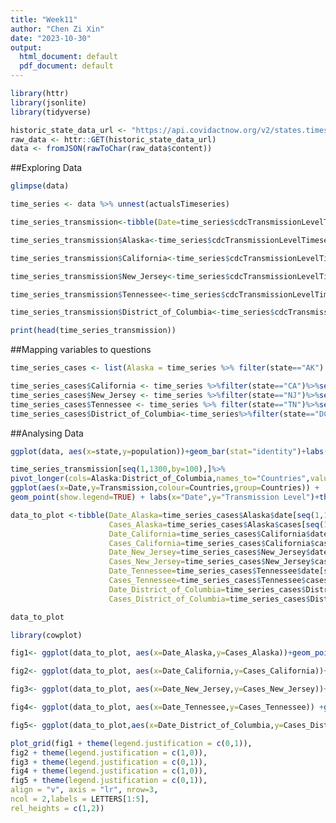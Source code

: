 ```yaml
---
title: "Week11"
author: "Chen Zi Xin"
date: "2023-10-30"
output:
  html_document: default
  pdf_document: default
---
```


```r
library(httr)
library(jsonlite)
library(tidyverse)
```

```r
historic_state_data_url <- "https://api.covidactnow.org/v2/states.timeseries.json?apiKey=d7373b25e54f4af1ae3b4adf4ad9b72b"
raw_data <- httr::GET(historic_state_data_url)
data <- fromJSON(rawToChar(raw_data$content))
```

##Exploring Data
```r
glimpse(data)
```


```r

time_series <- data %>% unnest(actualsTimeseries)

time_series_transmission<-tibble(Date=time_series$cdcTransmissionLevelTimeseries[[which(data$state=="CA")]]$date)

time_series_transmission$Alaska<-time_series$cdcTransmissionLevelTimeseries[[which(data$state=="AK")]]$cdcTransmissionLevel

time_series_transmission$California<-time_series$cdcTransmissionLevelTimeseries[[which(data$state=="CA")]]$cdcTransmissionLevel

time_series_transmission$New_Jersey<-time_series$cdcTransmissionLevelTimeseries[[which(data$state=="NJ")]]$cdcTransmissionLevel

time_series_transmission$Tennessee<-time_series$cdcTransmissionLevelTimeseries[[which(data$state=="TN")]]$cdcTransmissionLevel

time_series_transmission$District_of_Columbia<-time_series$cdcTransmissionLevelTimeseries[[which(data$state=="DC")]]$cdcTransmissionLevel

print(head(time_series_transmission))

```
##Mapping variables to questions
```r
time_series_cases <- list(Alaska = time_series %>% filter(state=="AK") %>% select(date,cases))

time_series_cases$California <- time_series %>%filter(state=="CA")%>%select(date,cases)
time_series_cases$New_Jersey <- time_series %>%filter(state=="NJ")%>%select(date,cases)
time_series_cases$Tennessee <- time_series %>% filter(state=="TN")%>%select(date,cases)
time_series_cases$District_of_Columbia<-time_series%>%filter(state=="DC")%>%select(date,cases)

```
##Analysing Data
```r
ggplot(data, aes(x=state,y=population))+geom_bar(stat="identity")+labs(x="States",y="Population") + theme_bw()
```

```r
time_series_transmission[seq(1,1300,by=100),]%>%
pivot_longer(cols=Alaska:District_of_Columbia,names_to="Countries",values_to="Transmission") %>%
ggplot(aes(x=Date,y=Transmission,colour=Countries,group=Countries)) +
geom_point(show.legend=TRUE) + labs(x="Date",y="Transmission Level")+theme_bw()
```

```r
data_to_plot <-tibble(Date_Alaska=time_series_cases$Alaska$date[seq(1,1300,by=100)],
                      Cases_Alaska=time_series_cases$Alaska$cases[seq(1,1300,by=100)],
                      Date_California=time_series_cases$California$date[seq(1,1300,by=100)],
                      Cases_California=time_series_cases$California$cases[seq(1,1300,by=100)],
                      Date_New_Jersey=time_series_cases$New_Jersey$date[seq(1,1300,by=100)],
                      Cases_New_Jersey=time_series_cases$New_Jersey$cases[seq(1,1300,by=100)],
                      Date_Tennessee=time_series_cases$Tennessee$date[seq(1,1300,by=100)],
                      Cases_Tennessee=time_series_cases$Tennessee$cases[seq(1,1300,by=100)],
                      Date_District_of_Columbia=time_series_cases$District_of_Columbia$date[seq(1,1300,by=100)],
                      Cases_District_of_Columbia=time_series_cases$District_of_Columbia$cases[seq(1,1300,by=100)])

data_to_plot
```

```r
library(cowplot)
```

```r
fig1<- ggplot(data_to_plot, aes(x=Date_Alaska,y=Cases_Alaska))+geom_point()+labs(x="Date",y="Cases", title="Alaska") + theme_bw()

fig2<- ggplot(data_to_plot, aes(x=Date_California,y=Cases_California))+geom_point() + labs(x="Date",y="Cases", title="California") + theme_bw()

fig3<- ggplot(data_to_plot, aes(x=Date_New_Jersey,y=Cases_New_Jersey))+geom_point() + labs(x="Date",y="Cases", title="New Jersey") + theme_bw()

fig4<- ggplot(data_to_plot, aes(x=Date_Tennessee,y=Cases_Tennessee)) +geom_point() + labs(x="Date",y="Cases", title="Tennessee") + theme_bw()

fig5<- ggplot(data_to_plot,aes(x=Date_District_of_Columbia,y=Cases_District_of_Columbia)) +geom_point() + labs(x="Date",y="Cases", title="District of Columbia") + theme_bw()

plot_grid(fig1 + theme(legend.justification = c(0,1)),
fig2 + theme(legend.justification = c(1,0)),
fig3 + theme(legend.justification = c(0,1)),
fig4 + theme(legend.justification = c(1,0)),
fig5 + theme(legend.justification = c(0,1)),
align = "v", axis = "lr", nrow=3,
ncol = 2,labels = LETTERS[1:5],
rel_heights = c(1,2))
```